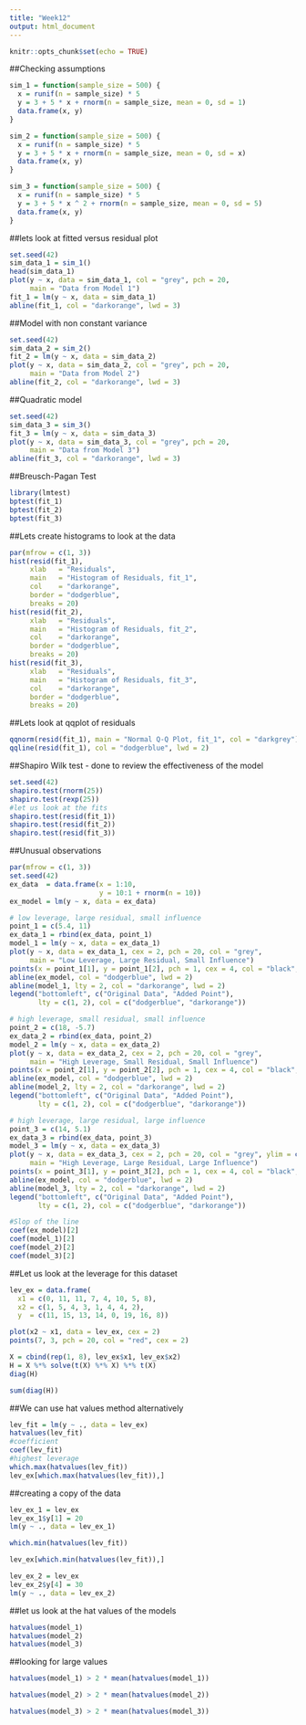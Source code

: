 ```yaml
---
title: "Week12"
output: html_document
---
```


```r
knitr::opts_chunk$set(echo = TRUE)
```
##Checking assumptions
```r
sim_1 = function(sample_size = 500) {
  x = runif(n = sample_size) * 5
  y = 3 + 5 * x + rnorm(n = sample_size, mean = 0, sd = 1)
  data.frame(x, y)
}

sim_2 = function(sample_size = 500) {
  x = runif(n = sample_size) * 5
  y = 3 + 5 * x + rnorm(n = sample_size, mean = 0, sd = x)
  data.frame(x, y)
}

sim_3 = function(sample_size = 500) {
  x = runif(n = sample_size) * 5
  y = 3 + 5 * x ^ 2 + rnorm(n = sample_size, mean = 0, sd = 5)
  data.frame(x, y)
}
```

##lets look at fitted versus residual plot
```r
set.seed(42)
sim_data_1 = sim_1()
head(sim_data_1)
plot(y ~ x, data = sim_data_1, col = "grey", pch = 20,
     main = "Data from Model 1")
fit_1 = lm(y ~ x, data = sim_data_1)
abline(fit_1, col = "darkorange", lwd = 3)
```
##Model with non constant variance
```r
set.seed(42)
sim_data_2 = sim_2()
fit_2 = lm(y ~ x, data = sim_data_2)
plot(y ~ x, data = sim_data_2, col = "grey", pch = 20,
     main = "Data from Model 2")
abline(fit_2, col = "darkorange", lwd = 3)
```

##Quadratic model
```r
set.seed(42)
sim_data_3 = sim_3()
fit_3 = lm(y ~ x, data = sim_data_3)
plot(y ~ x, data = sim_data_3, col = "grey", pch = 20,
     main = "Data from Model 3")
abline(fit_3, col = "darkorange", lwd = 3)
```
##Breusch-Pagan Test
```r
library(lmtest)
bptest(fit_1)
bptest(fit_2)
bptest(fit_3)
```

##Lets create histograms to look at the data
```r
par(mfrow = c(1, 3))
hist(resid(fit_1),
     xlab   = "Residuals",
     main   = "Histogram of Residuals, fit_1",
     col    = "darkorange",
     border = "dodgerblue",
     breaks = 20)
hist(resid(fit_2),
     xlab   = "Residuals",
     main   = "Histogram of Residuals, fit_2",
     col    = "darkorange",
     border = "dodgerblue",
     breaks = 20)
hist(resid(fit_3),
     xlab   = "Residuals",
     main   = "Histogram of Residuals, fit_3",
     col    = "darkorange",
     border = "dodgerblue",
     breaks = 20)
```
##Lets look at qqplot of residuals
```r
qqnorm(resid(fit_1), main = "Normal Q-Q Plot, fit_1", col = "darkgrey")
qqline(resid(fit_1), col = "dodgerblue", lwd = 2)
```
##Shapiro Wilk test - done to review the effectiveness of the model
```r
set.seed(42)
shapiro.test(rnorm(25))
shapiro.test(rexp(25))
#let us look at the fits
shapiro.test(resid(fit_1))
shapiro.test(resid(fit_2))
shapiro.test(resid(fit_3))
```
##Unusual observations
```r
par(mfrow = c(1, 3))
set.seed(42)
ex_data  = data.frame(x = 1:10,
                      y = 10:1 + rnorm(n = 10))
ex_model = lm(y ~ x, data = ex_data)

# low leverage, large residual, small influence
point_1 = c(5.4, 11)
ex_data_1 = rbind(ex_data, point_1)
model_1 = lm(y ~ x, data = ex_data_1)
plot(y ~ x, data = ex_data_1, cex = 2, pch = 20, col = "grey",
     main = "Low Leverage, Large Residual, Small Influence")
points(x = point_1[1], y = point_1[2], pch = 1, cex = 4, col = "black", lwd = 2)
abline(ex_model, col = "dodgerblue", lwd = 2)
abline(model_1, lty = 2, col = "darkorange", lwd = 2)
legend("bottomleft", c("Original Data", "Added Point"),
       lty = c(1, 2), col = c("dodgerblue", "darkorange"))

# high leverage, small residual, small influence
point_2 = c(18, -5.7)
ex_data_2 = rbind(ex_data, point_2)
model_2 = lm(y ~ x, data = ex_data_2)
plot(y ~ x, data = ex_data_2, cex = 2, pch = 20, col = "grey",
     main = "High Leverage, Small Residual, Small Influence")
points(x = point_2[1], y = point_2[2], pch = 1, cex = 4, col = "black", lwd = 2)
abline(ex_model, col = "dodgerblue", lwd = 2)
abline(model_2, lty = 2, col = "darkorange", lwd = 2)
legend("bottomleft", c("Original Data", "Added Point"),
       lty = c(1, 2), col = c("dodgerblue", "darkorange"))

# high leverage, large residual, large influence
point_3 = c(14, 5.1)
ex_data_3 = rbind(ex_data, point_3)
model_3 = lm(y ~ x, data = ex_data_3)
plot(y ~ x, data = ex_data_3, cex = 2, pch = 20, col = "grey", ylim = c(-3, 12),
     main = "High Leverage, Large Residual, Large Influence")
points(x = point_3[1], y = point_3[2], pch = 1, cex = 4, col = "black", lwd = 2)
abline(ex_model, col = "dodgerblue", lwd = 2)
abline(model_3, lty = 2, col = "darkorange", lwd = 2)
legend("bottomleft", c("Original Data", "Added Point"),
       lty = c(1, 2), col = c("dodgerblue", "darkorange"))

#Slop of the line
coef(ex_model)[2]
coef(model_1)[2]
coef(model_2)[2]
coef(model_3)[2]
```
##Let us look at the leverage for this dataset
```r
lev_ex = data.frame(
  x1 = c(0, 11, 11, 7, 4, 10, 5, 8),
  x2 = c(1, 5, 4, 3, 1, 4, 4, 2),
  y  = c(11, 15, 13, 14, 0, 19, 16, 8))

plot(x2 ~ x1, data = lev_ex, cex = 2)
points(7, 3, pch = 20, col = "red", cex = 2)

X = cbind(rep(1, 8), lev_ex$x1, lev_ex$x2)
H = X %*% solve(t(X) %*% X) %*% t(X)
diag(H)

sum(diag(H))
```

##We can use hat values method alternatively
```r
lev_fit = lm(y ~ ., data = lev_ex)
hatvalues(lev_fit)
#coefficient
coef(lev_fit)
#highest leverage
which.max(hatvalues(lev_fit))
lev_ex[which.max(hatvalues(lev_fit)),]
```
##creating a copy of the data
```r
lev_ex_1 = lev_ex
lev_ex_1$y[1] = 20
lm(y ~ ., data = lev_ex_1)
```
```r
which.min(hatvalues(lev_fit))

lev_ex[which.min(hatvalues(lev_fit)),]

lev_ex_2 = lev_ex
lev_ex_2$y[4] = 30
lm(y ~ ., data = lev_ex_2)

```
##let us look at the hat values of the models
```r
hatvalues(model_1)
hatvalues(model_2)
hatvalues(model_3)
```

##looking for large values
```r
hatvalues(model_1) > 2 * mean(hatvalues(model_1))

hatvalues(model_2) > 2 * mean(hatvalues(model_2))

hatvalues(model_3) > 2 * mean(hatvalues(model_3))
```